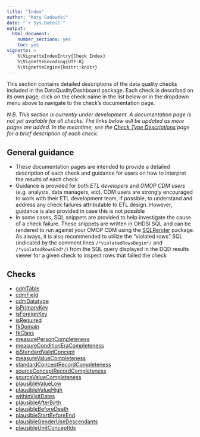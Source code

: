 ```yaml
---
title: "Index"
author: "Katy Sadowski"
date: "`r Sys.Date()`"
output:
  html_document:
    number_sections: yes
    toc: yes
vignette: >
    %\VignetteIndexEntry{Check Index}
    %\VignetteEncoding{UTF-8}
    %\VignetteEngine{knitr::knitr}
---
```


This section contains detailed descriptions of the data quality checks included in the DataQualityDashboard package. 
Each check is described on its own page; click on the check name in the list below or in the dropdown menu 
above to navigate to the check's documentation page.\

*N.B. This section is currently under development. A documentation page is not yet available for all checks. The links below will be updated as more pages are added. In the meantime, see the [Check Type Descriptions](checks/https://ohdsi.github.io/DataQualityDashboard/articles/CheckTypeDescriptions) page for a brief description of each check.*

## General guidance

- These documentation pages are intended to provide a detailed description of each check and guidance for users on how to interpret the results of each check
- Guidance is provided for both *ETL developers* and *OMOP CDM users* (e.g. analysts, data managers, etc).  CDM users are strongly encouraged to work with their ETL development team, if possible, to understand and address any check failures attributable to ETL design.  However, guidance is also provided in case this is not possible
- In some cases, SQL snippets are provided to help investigate the cause of a check failure. These snippets are written in OHDSI SQL and can be rendered to run against your OMOP CDM using the [SQLRender](checks/https://ohdsi.github.io/SqlRender/) package.  As always, it is also recommended to utilize the "violated rows" SQL (indicated by the comment lines `/*violatedRowsBegin*/` and `/*violatedRowsEnd*/`) from the SQL query displayed in the DQD results viewer for a given check to inspect rows that failed the check

## Checks

- [cdmTable](checks/cdmTable.html)
- [cdmField](checks/cdmField.html)
- [cdmDatatype](checks/cdmDatatype.html)
- [isPrimaryKey](checks/isPrimaryKey.html)
- [isForeignKey](checks/isForeignKey.html)
- [isRequired](checks/isRequired.html)
- [fkDomain](checks/fkDomain.html)
- [fkClass](checks/fkClass.html)
- [measurePersonCompleteness](checks/measurePersonCompleteness.html)
- [measureConditionEraCompleteness](checks/measureConditionEraCompleteness.html)
- [isStandardValidConcept](checks/isStandardValidConcept.html)
- [measureValueCompleteness](checks/measureValueCompleteness.html)
- [standardConceptRecordCompleteness](checks/standardConceptRecordCompleteness.html)
- [sourceConceptRecordCompleteness](checks/sourceConceptRecordCompleteness.html)
- [sourceValueCompleteness](checks/sourceValueCompleteness.html)
- [plausibleValueLow](checks/plausibleValueLow.html)
- [plausibleValueHigh](checks/plausibleValueHigh.html)
- [withinVisitDates](checks/withinVisitDates.html)
- [plausibleAfterBirth](checks/plausibleAfterBirth.html)
- [plausibleBeforeDeath](checks/plausibleBeforeDeath.html)
- [plausibleStartBeforeEnd](checks/plausibleStartBeforeEnd.html)
- [plausibleGenderUseDescendants](checks/plausibleGenderUseDescendants.html)
- [plausibleUnitConceptIds](checks/plausibleUnitConceptIds.html)
